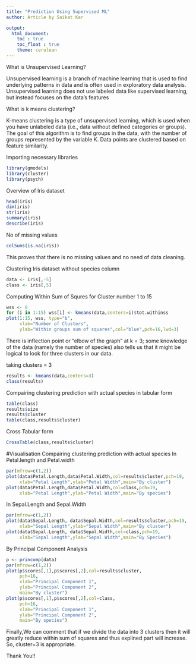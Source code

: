 ---
title: "Prediction Using Supervised ML"
author: Article by Saikat Kar

output: 
  html_document:
    toc : true
    toc_float : true
    theme: cerulean
---

What is Unsupervised Learning?

Unsupervised learning is a branch of machine learning that is used to find underlying patterns in data and is often used in exploratory data analysis. Unsupervised learning does not use labeled data like supervised learning, but instead focuses on the data's features

What is k means clustering?

K-means clustering is a type of unsupervised learning, which is used when you have unlabeled data (i.e., data without defined categories or groups). The goal of this algorithm is to find groups in the data, with the number of groups represented by the variable K. Data points are clustered based on feature similarity.

Importing necessary libraries
```{r library,warning=FALSE,message=FALSE}
library(gmodels)
library(cluster)
library(psych)
```

Overview of Iris dataset
```{r}
head(iris)
dim(iris)
str(iris)
summary(iris)
describe(iris)
```

No of missing values
```{r}
colSums(is.na(iris))
```
This proves that there is no missing values and no need of data cleaning.



Clustering Iris dataset without species column
```{r}
data <- iris[,-5]
class <- iris[,5]
```

Computing Within Sum of Squres for Cluster number 1 to 15
```{r}
wss <- 0
for (i in 1:15) wss[i] <- kmeans(data,centers=i)$tot.withinss
plot(1:15, wss, type="b",
     xlab="Number of Clusters",
     ylab="Within groups sum of squares",col="blue",pch=16,lwd=3)
```

There is inflection point or "elbow of the graph" at k = 3;
some knowledge of the data (namely the number of species) also tells us 
that it might be logical to look for three clusters in our data.

taking clusters = 3
```{r}
results <- kmeans(data,centers=3)
class(results)
```

Compairing clustering prediction with actual species in tabular form
```{r}
table(class)
results$size
results$cluster
table(class,results$cluster)
```

Cross Tabular form
```{r}
CrossTable(class,results$cluster)
```

#Visualisation
Compairing clustering prediction with actual species 
In Petal.length and Petal.width
```{r}
par(mfrow=c(1,2))
plot(data$Petal.Length,data$Petal.Width,col=results$cluster,pch=19,
     xlab="Petal Length",ylab="Petal Width",main="By cluster")
plot(data$Petal.Length,data$Petal.Width,col=class,pch=19,
     xlab="Petal Length",ylab="Petal Width",main="By species")
```

In Sepal.Length and Sepal.Width
```{r}
par(mfrow=c(1,2))
plot(data$Sepal.Length, data$Sepal.Width,col=results$cluster,pch=19,
     xlab="Sepal Length",ylab="Sepal Width",main="By cluster")
plot(data$Sepal.Length, data$Sepal.Width,col=class,pch=19,
     xlab="Sepal Length",ylab="Sepal Width",main="By Species")
```

By Principal Component Analysis
```{r}
p <- princomp(data)
par(mfrow=c(1,2))
plot(p$scores[,1],p$scores[,2],col=results$cluster,
     pch=16,
     xlab="Principal Component 1",
     ylab="Principal Component 2",
     main="By cluster")
plot(p$scores[,1],p$scores[,2],col=class,
     pch=16,
     xlab="Principal Component 1",
     ylab="Principal Component 2",
     main="By species")
```

Finally,We can comment that if we divide the data into 3 clusters then it will greatly reduce within sum of squares and thus explined part will increase. So, cluster=3 is appropriate.

Thank You!!


